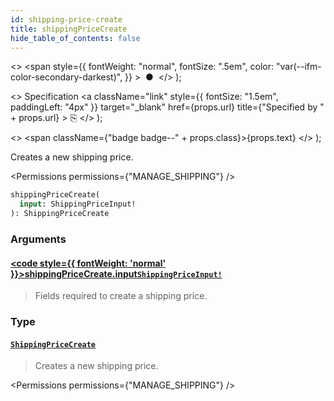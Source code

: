 ```yaml
---
id: shipping-price-create
title: shippingPriceCreate
hide_table_of_contents: false
---
```


  <>
    <span
      style={{
        fontWeight: "normal",
        fontSize: ".5em",
        color: "var(--ifm-color-secondary-darkest)",
      }}
    >
      &nbsp;●&nbsp;
    </span>
  </>
);

  <>
    Specification
    <a
      className="link"
      style={{ fontSize: "1.5em", paddingLeft: "4px" }}
      target="\_blank"
      href={props.url}
      title={"Specified by " + props.url}
    >
      ⎘
    </a>
  </>
);

  <>
    <span className={"badge badge--" + props.class}>{props.text}</span>
  </>
);

Creates a new shipping price.

<Permissions permissions={"MANAGE_SHIPPING"} />

```graphql
shippingPriceCreate(
  input: ShippingPriceInput!
): ShippingPriceCreate
```

### Arguments

#### [<code style={{ fontWeight: 'normal' }}>shippingPriceCreate.<b>input</b></code>](#)<Bullet />[`ShippingPriceInput!`](../../../api-reference/shipping/inputs/shipping-price-input) <Badge class="secondary" text="non-null"/> <Badge class="secondary" text="input"/> <Badge class="secondary" text="shipping"/>

> Fields required to create a shipping price.

### Type

#### [`ShippingPriceCreate`](../../../api-reference/shipping/objects/shipping-price-create) <Badge class="secondary" text="object"/> <Badge class="secondary" text="shipping"/>

> Creates a new shipping price.

<Permissions permissions={"MANAGE_SHIPPING"} />

>

